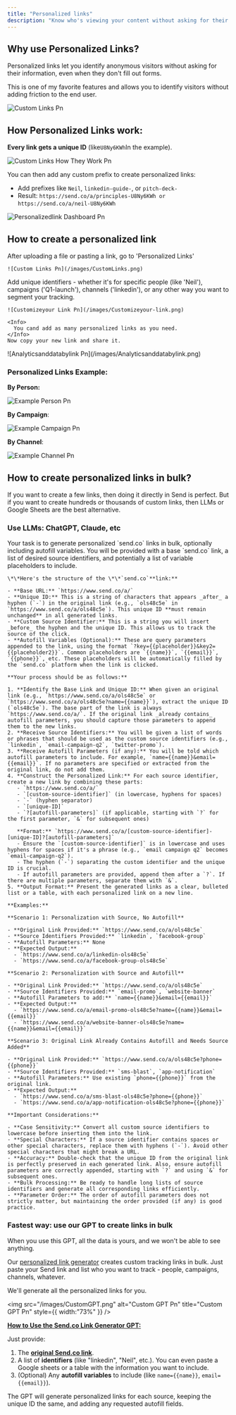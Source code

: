 ```yaml
---
title: "Personalized links"
description: "Know who's viewing your content without asking for their information."
---
```


## Why use Personalized Links?

Personalized links let you identify anonymous visitors without asking for their information, even when they don't fill out forms.

This is one of my favorite features and allows you to identify visitors without adding friction to the end user.

![Custom Links Pn](/images/Custom-Links.png)

## **How Personalized Links work:**

**Every link gets a unique ID** (like`U8Ny6KWh`In the example).

![Custom Links How They Work Pn](/images/Custom-links-how-they-work.png)

You can then add any custom prefix to create personalized links:

- Add prefixes like `Neil`,  `linkedin-guide-`, or `pitch-deck-`
- Result: `https://send.co/a/principles-U8Ny6KWh or `\
  `https://send.co/a/neil-U8Ny6KWh `

![Personalizedlink Dashboard Pn](/images/PersonalizedlinkDashboard.png)

## How to create a personalized link

<Steps>
  <Step title="Go to Personalized Links">
    After uploading a file or pasting a link, go to 'Personalized Links'

    ![Custom Links Pn](/images/CustomLinks.png)
  </Step>
  <Step title="Personalize your link">
    Add unique identifiers - whether it's for specific people (like 'Neil'), campaigns ('Q1-launch'), channels ('linkedin'), or any other way you want to segment your tracking.

    ![Customizeyour Link Pn](/images/Customizeyour-link.png)

    <Info>
      You cand add as many personalized links as you need.
    </Info>
    Now copy your new link and share it.
  </Step>
  <Step title="Example of tracking using links">
    ![Analyticsanddatabylink Pn](/images/Analyticsanddatabylink.png)
  </Step>
</Steps>

### **Personalized Links Example:**

**By Person:**

![Example Person Pn](/images/ExamplePerson.png)

**By Campaign**:

![Example Campaign Pn](/images/ExampleCampaign.png)

**By Channel**:

![Example Channel Pn](/images/Example-Channel.png)

## How to create personalized links in bulk?

If you want to create a few links, then doing it directly in Send is perfect. But if you want to create hundreds or thousands of custom links, then LLMs or Google Sheets are the best alternative.

### Use LLMs: ChatGPT, Claude, etc

<AccordionGroup>
  <Accordion title="Prompt for LLMs" description="Copy and paste this in ChatGPT, Claude, Gemini, etc to customize your links at scale" icon="sparkles">
    Your task is to generate personalized `send.co` links in bulk, optionally including autofill variables. You will be provided with a base `send.co` link, a list of desired source identifiers, and potentially a list of variable placeholders to include.

    \*\*Here's the structure of the \*\*`send.co`**link:**

    - **Base URL:** `https://www.send.co/a/`
    - **Unique ID:** This is a string of characters that appears _after_ a hyphen (`-`) in the original link (e.g., `ols48c5e` in `https://www.send.co/a/ols48c5e`). This unique ID **must remain unchanged** in all generated links.
    - **Custom Source Identifier:** This is a string you will insert _before_ the hyphen and the unique ID. This allows us to track the source of the click.
    - **Autofill Variables (Optional):** These are query parameters appended to the link, using the format `?key={{placeholder}}&key2={{placeholder2}}`. Common placeholders are `{{name}}`, `{{email}}`, `{{phone}}`, etc. These placeholders will be automatically filled by the `send.co` platform when the link is clicked.

    **Your process should be as follows:**

    1. **Identify the Base Link and Unique ID:** When given an original link (e.g., `https://www.send.co/a/ols48c5e` or `https://www.send.co/a/ols48c5e?name={{name}}`), extract the unique ID (`ols48c5e`). The base part of the link is always `https://www.send.co/a/`. If the original link _already contains_ autofill parameters, you should capture those parameters to append them to the new links.
    2. **Receive Source Identifiers:** You will be given a list of words or phrases that should be used as the custom source identifiers (e.g., `linkedin`, `email-campaign-q2`, `twitter-promo`).
    3. **Receive Autofill Parameters (if any):** You will be told which autofill parameters to include. For example, `name={{name}}&email={{email}}`. If no parameters are specified or extracted from the original link, do not add them.
    4. **Construct the Personalized Link:** For each source identifier, create a new link by combining these parts:
       - `https://www.send.co/a/`
       - `[custom-source-identifier]` (in lowercase, hyphens for spaces)
       - `-` (hyphen separator)
       - `[unique-ID]`
       - `?[autofill-parameters]` (if applicable, starting with `?` for the first parameter, `&` for subsequent ones)

       **Format:** `https://www.send.co/a/[custom-source-identifier]-[unique-ID]?[autofill-parameters]`
       - Ensure the `[custom-source-identifier]` is in lowercase and uses hyphens for spaces if it's a phrase (e.g., `email campaign q2` becomes `email-campaign-q2`).
       - The hyphen (`-`) separating the custom identifier and the unique ID is crucial.
       - If autofill parameters are provided, append them after a `?`. If there are multiple parameters, separate them with `&`.
    5. **Output Format:** Present the generated links as a clear, bulleted list or a table, with each personalized link on a new line.

    **Examples:**

    **Scenario 1: Personalization with Source, No Autofill**

    - **Original Link Provided:** `https://www.send.co/a/ols48c5e`
    - **Source Identifiers Provided:** `linkedin`, `facebook-group`
    - **Autofill Parameters:** None
    - **Expected Output:**
      - `https://www.send.co/a/linkedin-ols48c5e`
      - `https://www.send.co/a/facebook-group-ols48c5e`

    **Scenario 2: Personalization with Source and Autofill**

    - **Original Link Provided:** `https://www.send.co/a/ols48c5e`
    - **Source Identifiers Provided:** `email-promo`, `website-banner`
    - **Autofill Parameters to add:** `name={{name}}&email={{email}}`
    - **Expected Output:**
      - `https://www.send.co/a/email-promo-ols48c5e?name={{name}}&email={{email}}`
      - `https://www.send.co/a/website-banner-ols48c5e?name={{name}}&email={{email}}`

    **Scenario 3: Original Link Already Contains Autofill and Needs Source Added**

    - **Original Link Provided:** `https://www.send.co/a/ols48c5e?phone={{phone}}`
    - **Source Identifiers Provided:** `sms-blast`, `app-notification`
    - **Autofill Parameters:** Use existing `phone={{phone}}` from the original link.
    - **Expected Output:**
      - `https://www.send.co/a/sms-blast-ols48c5e?phone={{phone}}`
      - `https://www.send.co/a/app-notification-ols48c5e?phone={{phone}}`

    **Important Considerations:**

    - **Case Sensitivity:** Convert all custom source identifiers to lowercase before inserting them into the link.
    - **Special Characters:** If a source identifier contains spaces or other special characters, replace them with hyphens (`-`). Avoid other special characters that might break a URL.
    - **Accuracy:** Double-check that the unique ID from the original link is perfectly preserved in each generated link. Also, ensure autofill parameters are correctly appended, starting with `?` and using `&` for subsequent ones.
    - **Bulk Processing:** Be ready to handle long lists of source identifiers and generate all corresponding links efficiently.
    - **Parameter Order:** The order of autofill parameters does not strictly matter, but maintaining the order provided (if any) is good practice.
  </Accordion>
</AccordionGroup>

### Fastest way: use our GPT to create links in bulk

<Info>
  When you use this GPT, all the data is yours, and we won't be able to see anything.
</Info>

Our [personalized link generator](https://chatgpt.com/g/g-6834a7a8b94481919419b3bd048c64fa-personalized-link-generator-send) creates custom tracking links in bulk. Just paste your Send link and list who you want to track - people, campaigns, channels, whatever.

We'll generate all the personalized links for you.

<img
  src="/images/CustomGPT.png"
  alt="Custom GPT Pn"
  title="Custom GPT Pn"
  style={{ width:"73%" }}
/>

[******How to Use the Send.co Link Generator GPT:******](http://Send.co)

Just provide:

1. The [******original Send.co link******](https://send.co).
2. A list of **identifiers**  (like "linkedin", "Neil", etc.). You can even paste a Google sheets or a table with the information you want to include.
3. (Optional) Any **autofill variables** to include (like `name={{name}}`, `email={{email}}`).

The GPT will generate personalized links for each source, keeping the unique ID the same, and adding any requested autofill fields.